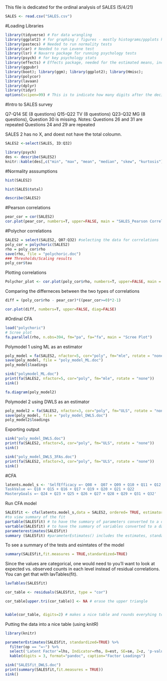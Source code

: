 This file is dedicated for the ordinal analysis of SALES (5/4/21)

```r

SALES <- read.csv("SALES.csv")
```

#Loading Libraries


```r
library(tidyverse) # For data wrangling
library(ggplot2) # for graphing / figures - mostly histograms/ppplots here
library(pastecs) # Needed to run normality tests
library(car) # Needed to run Levene test
library(lsr) # Navarro package for running psychology tests
library(psych) # for key psychology stats
library(effects) # Effects package, needed for the estimated means, includes lower/upper 95% conf limits
library(ggpubr)
library(boot); library(ggm); library(ggplot2); library(Hmisc);
library(polycor)
library(lavaan)
library(dplyr) 
library(tidyr)
options(scipen=99) # This is to indicate how many digits after the decimal, this one is for 2 digits, but can be changed
```


#Intro to SALES survey

Q7-Q14	SE (8 questions)
Q15-Q22	TV (8 questions)
Q23-Q32	MG (8 questions), Question 30 is missing. 
Notes: Questions 26 and 31 are repeated
Questions 24 and 29 are repeated

SALES 2 has no X, and doest not have the total coloumn. 
```r
SALES2 <-select(SALES, ID:Q32)
```

```r
library(psych)
des <- describe(SALES2)
knitr::kable(des[,c("min", "max", "mean", "median", "skew", "kurtosis")], main = "Data Summary")
```

#Normality asssumptions

```r
hist(SALES2)
```

```r
hist(SALES$total)
```

```r
describe(SALES2)
```


#Pearson correlations

```r
pear_cor = cor(SALES2)
cor.plot(pear_cor, numbers=T, upper=FALSE, main = "SALES_Pearson Correlation", show.legend = FALSE)
```


#Polychor correlations

```r
SALES2 = select(SALES2, Q07:Q32) #selecting the data for correlations
poly_cor = polychoric(SALES2)
rho = poly_cor$rho
save(rho, file = "polychoric.doc")
### Thresholds/Scaling results
poly_cor$tau
```

Plotting correlations

```r
Polychor_plot <- cor.plot(poly_cor$rho, numbers=T, upper=FALSE, main = "SALES_Polychoric Correlation", show.legend = FALSE)
```

Comparing the differneces between the two types of correlations

```r
diff = (poly_cor$rho - pear_cor)*((pear_cor>=0)*2-1)

cor.plot(diff, numbers=T, upper=FALSE, diag=FALSE)
```

#Ordinal CFA

```r
load("polychoric")
# Scree plot
fa.parallel(rho, n.obs=394, fm="pa", fa="fa", main = "Scree Plot")
```


Polymodel 1 using ML as an estimator
```r
poly_model = fa(SALES2, nfactor=5, cor="poly", fm="mle", rotate = "none")
save(poly_model, file = "poly_model_ML.doc")
poly_model$loadings
```
```r
sink("polymodel_ML.doc")
print(fa(SALES2, nfactor=5, cor="poly", fm="mle", rotate = "none"))
sink()
```

```r
fa.diagram(poly_model2)
```
Polymodel 2 using DWLS as an estimator
```r
poly_model2 = fa(SALES2, nfactor=3, cor="poly", fm="ULS", rotate = "none")
save(poly_model, file = "poly_model_DWLS.doc")
poly_model2$loadings
```
Exporting output
```r
sink("poly_model_DWLS.doc")
print(fa(SALES2, nfactor=5, cor="poly", fm="ULS", rotate = "none"))
sink()
```


```r
sink("poly_model_DWLS_3FAs.doc")
print(fa(SALES2, nfactor=3, cor="poly", fm="ULS", rotate = "none"))
sink()
```

#CFA 

```r
latents.model_s <- 'SelfEfficacy =~ Q08 +  Q07 + Q09 + Q10 + Q11 + Q12 + Q13 + Q14
TaskValue =~ Q18 + Q15 + Q16 + Q17 + Q19 + Q20 + Q21 + Q22
MasteryGoals =~ Q24 + Q23 + Q25 + Q26 + Q27 + Q28 + Q29 + Q31 + Q32'
```

Run CFA model

```r
SALESfit <- cfa(latents.model_s,data = SALES2, ordered= TRUE, estimator = "DWLS") #ordered = true means that the variables are ordered categoricals
#to view summary of the fit
partable(SALESfit) # to have the summary of parameters converted to a dataframe
vartable(SALESfit) # to have the summary of variables converted to a dataframe
parameterestimates(SALESfit)
summary (SALESfit) #parameterEstimates() includes the estimates, standard errors, z value, p value, and 95% CIs for all model parameters.
```
To see a summary of the tests and esimtates of the model

```r
summary(SALESfit,fit.measures = TRUE,standardized=TRUE)
```

Since the values are categorical, one would need to you’ll want to look at expected vs. observed counts in each level instead of residual correlations. You can get that with lavTables(fit).

```r
lavTables(SALESfit)
```


```r
cor_table <- residuals(SALESfit, type = "cor")

cor_table[upper.tri(cor_table)] <- NA # erase the upper triangle


kable(cor_table, digits=2) # makes a nice table and rounds everyhing to 2 digits
```



Putting the data into a nice table (using knitR)
```r
library(knitr)
```

```r
parameterEstimates(SALESfit, standardized=TRUE) %>% 
  filter(op == "=~") %>% 
  select('Latent Factor'=lhs, Indicator=rhs, B=est, SE=se, Z=z, 'p-value'=pvalue, Beta=std.all) %>%
  kable(digits = 3, format="pandoc", caption="Factor Loadings")
```

```r
sink("SALESfit_DWLS.doc")
print(summary(SALESfit,fit.measures = TRUE))
sink()
```


